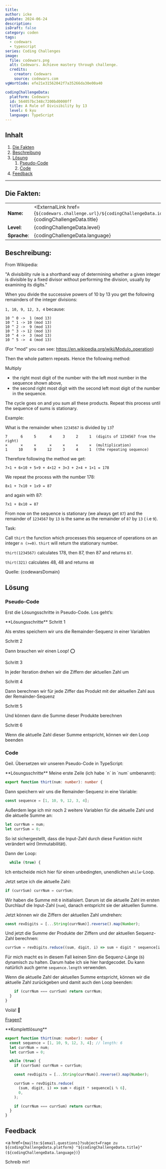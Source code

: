 ---
title:
author: icke
pubDate: 2024-06-24
description:
isDraft: false
category: coden
tags:
  - codewars
  - typescript
series: Coding Challenges
image:
  file: codewars.png
  alt: Codewars. Achieve mastery through challenge.
  credits:
    creator: Codewars
    source: codewars.com
vgWortCode: efe21e31562042f7a35266da30e00a40

codingChallengeData:
  platform: Codewars
  id: 564057bc348c7200bd0000ff
  title: A Rule of Divisibility by 13
  level: 6 kyu
  language: TypeScript
---

## Inhalt

1. [Die Fakten](#)
1. [Beschreibung](#)
1. [Lösung](#)
   1. [Pseudo-Code](#)
   1. [Code](#)
1. [Feedback](#)

---

## Die Fakten:

|              |                                                                                                                       |
| ------------ | --------------------------------------------------------------------------------------------------------------------- |
| **Name:**    | <ExternalLink href={`${codewars.challenge.url}/${codingChallengeData.id}`}>{codingChallengeData.title}</ExternalLink> |
| **Level**:   | {codingChallengeData.level}                                                                                           |
| **Sprache**: | {codingChallengeData.language}                                                                                        |

## Beschreibung:

From Wikipedia:

"A divisibility rule is a shorthand way of determining whether a given integer is divisible by a fixed divisor without performing the division, usually by examining its digits."

When you divide the successive powers of 10 by 13 you get the following remainders of the integer divisions:

`1, 10, 9, 12, 3, 4` because:

```
10 ^ 0 ->  1 (mod 13)
10 ^ 1 -> 10 (mod 13)
10 ^ 2 ->  9 (mod 13)
10 ^ 3 -> 12 (mod 13)
10 ^ 4 ->  3 (mod 13)
10 ^ 5 ->  4 (mod 13)
```

(For "mod" you can see: https://en.wikipedia.org/wiki/Modulo_operation)

Then the whole pattern repeats. Hence the following method:

Multiply

- the right most digit of the number with the left most number in the sequence shown above,
- the second right most digit with the second left most digit of the number in the sequence.

The cycle goes on and you sum all these products. Repeat this process until the sequence of sums is stationary.

Example:

What is the remainder when `1234567` is divided by `13`?

```
7      6     5      4     3     2     1  (digits of 1234567 from the right)
×      ×     ×      ×     ×     ×     ×  (multiplication)
1     10     9     12     3     4     1  (the repeating sequence)
```

Therefore following the method we get:

`7×1 + 6×10 + 5×9 + 4×12 + 3×3 + 2×4 + 1×1 = 178`

We repeat the process with the number 178:

`8x1 + 7x10 + 1x9 = 87`

and again with 87:

`7x1 + 8x10 = 87`

From now on the sequence is stationary (we always get `87`) and the remainder of `1234567` by `13` is the same as the remainder of `87` by `13` ( i.e `9`).

Task:

Call `thirt` the function which processes this sequence of operations on an integer `n (>=0)`. `thirt` will return the stationary number.

`thirt(1234567)` calculates 178, then 87, then 87 and returns `87`.

`thirt(321)` calculates 48, 48 and returns `48`

Quelle: <ExternalLink href={codewarsBaseURL}>{codewarsDomain}</ExternalLink>

## Lösung

### Pseudo-Code

Erst die Lösungsschritte in Pseudo-Code. Los geht’s:

<Accordion>
**Lösungsschritte**

<Accordion>
Schritt 1

Als erstes speichern wir uns die Remainder-Sequenz in einer Variablen

</Accordion>
<Accordion>
Schritt 2

Dann brauchen wir einen Loop! ⭕

</Accordion>
<Accordion>
Schritt 3

In jeder Iteration drehen wir die Ziffern der aktuellen Zahl um

</Accordion>
<Accordion>
Schritt 4

Dann berechnen wir für jede Ziffer das Produkt mit der aktuellen Zahl aus der Remainder-Sequenz

</Accordion>
<Accordion>
Schritt 5

Und können dann die Summe dieser Produkte berechnen

</Accordion>
<Accordion>
Schritt 6

Wenn die aktuelle Zahl dieser Summe entspricht, können wir den Loop beenden

</Accordion>

</Accordion>

### Code

Geil. Übersetzen wir unseren Pseudo-Code in TypeScript:

<Accordion>
**Lösungsschritte**

<Accordion>
Meine erste Zeile (ich habe `n` in `num` umbenannt):

```ts
export function thirt(num: number): number {
```

</Accordion>
<Accordion>
Dann speichern wir uns die Remainder-Sequenz in eine Variable:

```ts
const sequence = [1, 10, 9, 12, 3, 4];
```

</Accordion>
<Accordion>
Außerdem lege ich mir noch 2 weitere Variablen für die aktuelle Zahl und die aktuelle Summe an:

```ts
let currNum = num;
let currSum = 0;
```

So ist sichergestellt, dass die Input-Zahl durch diese Funktion nicht verändert wird (Immutabilität).

</Accordion>
<Accordion>
Dann der Loop:

```ts
  while (true) {
```

Ich entscheide mich hier für einen unbedingten, unendlichen `while`-Loop.

</Accordion>
<Accordion>
Jetzt setze ich die aktuelle Zahl:

```ts
if (currSum) currNum = currSum;
```

Wir haben die Summe mit `0` initialisiert. Darum ist die aktuelle Zahl im ersten Durchlauf die Input-Zahl (`num`), danach entspricht sie der aktuellen Summe.

</Accordion>
<Accordion>
Jetzt können wir die Ziffern der aktuellen Zahl umdrehen:

```ts
const revDigits = [...String(currNum)].reverse().map(Number);
```

</Accordion>
<Accordion>
Und jetzt die Summe der Produkte der Ziffern und der aktuellen Sequenz-Zahl berechnen:

```ts
currSum = revDigits.reduce((sum, digit, i) => sum + digit * sequence[i % 6], 0);
```

Für mich macht es in diesem Fall keinen Sinn die Sequenz-Länge (`6`) dynamisch zu halten. Darum habe ich sie hier hardgecodet. Du kann natürlich auch gerne `sequence.length` verwenden.

</Accordion>
<Accordion>
Wenn die aktuelle Zahl der aktuellen Summe entspricht, können wir die aktuelle Zahl zurückgeben und damit auch den Loop beenden:

```ts
    if (currNum === currSum) return currNum;
  }
}
```

Voilá! 💪

[Fragen?](#feedback)

</Accordion>
</Accordion>

<Accordion>
**Komplettlösung**

```ts
export function thirt(num: number): number {
  const sequence = [1, 10, 9, 12, 3, 4]; // length: 6
  let currNum = num;
  let currSum = 0;

  while (true) {
    if (currSum) currNum = currSum;

    const revDigits = [...String(currNum)].reverse().map(Number);

    currSum = revDigits.reduce(
      (sum, digit, i) => sum + digit * sequence[i % 6],
      0,
    );

    if (currNum === currSum) return currNum;
  }
}
```

</Accordion>

## Feedback

<a
  href={`mailto:${email.questions}?subject=Frage zu ${codingChallengeData.platform} "${codingChallengeData.title}" (${codingChallengeData.language})`}
>
  Schreib mir!
</a>

<SocialLinks />
